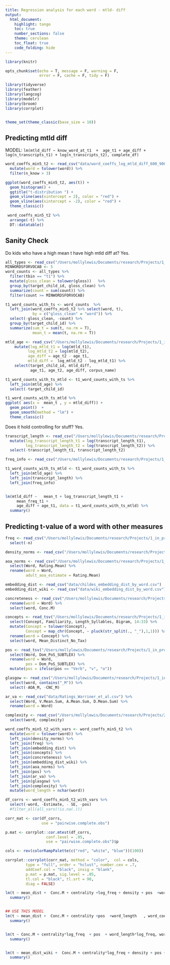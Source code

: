 ```yaml
---
title: Regression analysis for each word - mtld- diff
output:
  html_document:
    highlight: tango
    toc: true
    number_sections: false
    theme: cerulean
    toc_float: true
    code_folding: hide
---
```


```r
library(knitr)

opts_chunk$set(echo = T, message = F, warning = F, 
               error = F, cache = F, tidy = F)

library(tidyverse)
library(feather)
library(langcog)
library(modelr)
library(broom)
library(corrplot)


theme_set(theme_classic(base_size = 10))

```


## Predicting mtld diff
MODEL: `lm(mtld_diff ~ know_word_at_t1  +  age_t1 + age_diff + log(n_transcripts_t1) + log(n_transcripts_t2), complete_df)`

```r
word_coeffs_min5_t2 <- read_csv("data/word_coeffs_log_mtld_diff_600_900.csv") %>%
  mutate(word = tolower(word)) %>%
  filter(n_know > 3)

ggplot(word_coeffs_min5_t2, aes(t)) +
  geom_histogram() +
  ggtitle("t-distribution ") +
  geom_vline(aes(xintercept = 2), color = "red") +
  geom_vline(aes(xintercept = -2), color = "red") +
  theme_classic()

```

```r
 word_coeffs_min5_t2 %>%
  arrange(-t) %>%
  DT::datatable()
```


## Sanity Check

Do kids who have a high mean t have high mtld diff at? Yes.
```r
all_types <- read_csv("/Users/mollylewis/Documents/research/Projects/1_in_progress/VOCAB_SEEDS/analyses/1_mtld_measure/data/target_types_for_MTLD_kids_600_900.csv") 
MINWORDSFORVOCAB <- 5
word_counts <- all_types %>%
  filter(tbin == "t1") %>%
  mutate(gloss_clean = tolower(gloss))   %>%
  group_by(target_child_id, gloss_clean) %>%
  summarize(count = sum(count)) %>%
  filter(count >= MINWORDSFORVOCAB)

t1_word_counts_with_ts <- word_counts  %>%
  left_join(word_coeffs_min5_t2 %>% select(word, t), 
            by = c("gloss_clean" = "word")) %>%
  select(-gloss_clean, -count) %>%
  group_by(target_child_id) %>%
  summarize(sum_t = sum(t, na.rm = T),
            mean_t = mean(t, na.rm = T)) 

mtld_age <- read_csv("/Users/mollylewis/Documents/research/Projects/1_in_progress/VOCAB_SEEDS/analyses/1_mtld_measure/data/groups_info_600_900_corrected.csv") %>%
    mutate(log_mtld_t1 = log(mtld_t1),
          log_mtld_t2 = log(mtld_t2),
          age_diff = age_t2 - age_t1,
          mtld_diff =  log_mtld_t2 - log_mtld_t1) %>%
    select(target_child_id, mtld_diff, 
           age_t1, age_t2, age_diff, corpus_name)

t1_word_counts_with_ts_mtld <- t1_word_counts_with_ts %>%
  left_join(mtld_age) %>%
  select(-target_child_id)

t1_word_counts_with_ts_mtld %>%
ggplot( aes(x =  mean_t , y = mtld_diff)) +
  geom_point()  +
  geom_smooth(method = "lm") +
  theme_classic()
```

Does it hold controlling for stuff? Yes.
```r
transcript_length <- read_csv("/Users/mollylewis/Documents/research/Projects/1_in_progress/VOCAB_SEEDS/analyses/3_kid_vocabs/data/transcript_length_by_kid.csv") %>%
  mutate(log_transcript_length_t1 = log(transcript_length_t1),
         log_transcript_length_t2 = log(transcript_length_t2)) %>%
  select(-transcript_length_t1, transcript_length_t2)

freq_info <- read_csv("/Users/mollylewis/Documents/research/Projects/1_in_progress/VOCAB_SEEDS/analyses/3_kid_vocabs/data/frequency_based_on_input_by_kid.csv")

t1_word_counts_with_ts_mtld <- t1_word_counts_with_ts %>%
  left_join(mtld_age) %>%
  left_join(transcript_length) %>%
  left_join(freq_info)


lm(mtld_diff ~   mean_t + log_transcript_length_t1 +
     mean_freq_t1 +
     age_diff + age_t1, data = t1_word_counts_with_ts_mtld) %>%
  summary()


```

## Predicting t-value of a word with other measures
```r
freq <- read_csv("/Users/mollylewis/Documents/research/Projects/1_in_progress/VOCAB_SEEDS/analyses/3_kid_vocabs/data/childes_adult_word_freq.csv") %>%
  select(-n)

density_norms <- read_csv("/Users/mollylewis/Documents/research/Projects/1_in_progress/VOCAB_SEEDS/analyses/3_kid_vocabs/data/bills_density_norms.csv")

aoa_norms <- read_csv("/Users/mollylewis/Documents/research/Projects/1_in_progress/next_kids/stimuli_selection/AoA_ratings_Kuperman_et_al_BRM.csv") %>%
  select(Word, Rating.Mean) %>%
  rename(word = Word,
         adult_aoa_estimate = Rating.Mean)

embedding_dist <- read_csv("data/childes_embedding_dist_by_word.csv")
embedding_dist_wiki <- read_csv("data/wiki_embedding_dist_by_word.csv")

concreteness <- read_csv("/Users/mollylewis/Documents/research/Projects/2_published/ref_complex/corpus/brysbaert_database/brysbaert_corpus.csv") %>%
  rename(word = Word) %>%
  select(word, Conc.M)

concepts <- read_tsv("/Users/mollylewis/Documents/research/Projects/1_in_progress/VOCAB_SEEDS/analyses/3_kid_vocabs/data/CONCS_brm.txt") %>%
  select(Concept, Familiarity, Length_Syllables, Bigram, 14:33) %>%
  mutate(Concept = tolower(Concept),
         Concept = map_chr(Concept, ~ pluck(str_split(., "_"),1,1))) %>%
  rename(word = Concept) %>%
  select(word, Mean_Distinct_No_Tax)

pos <- read_tsv("/Users/mollylewis/Documents/research/Projects/1_in_progress/VOCAB_SEEDS/analyses/3_kid_vocabs/data/SUBTLEX-US\ frequency\ list\ with\ PoS\ information\ text\ version.txt") %>%
  select(Word, Dom_PoS_SUBTLEX) %>%
  rename(word = Word,
         pos = Dom_PoS_SUBTLEX) %>%
  mutate(pos = ifelse(pos == "Verb", "v", "o"))

glasgow <- read_csv("/Users/mollylewis/Documents/research/Projects/1_in_progress/IATLANG/data/study2a/raw/GlasgowNorms.csv") %>%
  select(word, contains("_M")) %>%
  select(-AOA_M, -CNC_M)

ar_va <- read_csv("data/Ratings_Warriner_et_al.csv") %>%
  select(Word, V.Mean.Sum, A.Mean.Sum, D.Mean.Sum) %>%
  rename(word = Word)

complexity <- read_csv("/Users/mollylewis/Documents/research/Projects/2_published/ref_complex/corpus/MRC_database/complexity_norms.csv") %>%
  select(word, complexity)

word_coeffs_min5_t2_with_vars <- word_coeffs_min5_t2 %>%
  mutate(word = tolower(word)) %>%
  left_join(density_norms) %>%
  left_join(freq) %>%
  left_join(embedding_dist) %>%
  left_join(concepts) %>%
  left_join(concreteness) %>%
  left_join(embedding_dist_wiki) %>%
  left_join(aoa_norms) %>%
  left_join(pos) %>%
  left_join(ar_va) %>%
  left_join(glasgow) %>%
  left_join(complexity) %>%
  mutate(word_length = nchar(word))
```

```r
df_corrs <- word_coeffs_min5_t2_with_vars %>%
  select(-word, -Estimate, - SE, -pos) 
  #filter_all(all_vars(!is.na(.)))

corr_mat <- cor(df_corrs, 
                use = "pairwise.complete.obs")

p.mat <- corrplot::cor.mtest(df_corrs, 
                  conf.level = .95,  
                  use = "pairwise.complete.obs")$p

cols <- rev(colorRampPalette(c("red", "white", "blue"))(100))

corrplot::corrplot(corr_mat, method = "color",  col = cols,
         type = "full", order = "hclust", number.cex = .7,
         addCoef.col = "black", insig = "blank",
         p.mat = p.mat, sig.level = .05, 
         tl.col = "black", tl.srt = 90,
         diag = FALSE)
```

```r

lm(t ~ mean_dist +  Conc.M + centrality +log_freq + density + pos  +word_length + adult_aoa_estimate  , word_coeffs_min5_t2_with_vars) %>%
  summary()


## USE THIS MODEL
lm(t ~ mean_dist +  Conc.M + centrality +pos  +word_length   , word_coeffs_min5_t2_with_vars) %>%
  summary()


lm(t ~ Conc.M + centrality*log_freq  + pos  + word_length*log_freq, word_coeffs_min5_t2_with_vars) %>%
  summary()


lm(t ~ mean_dist_wiki +  Conc.M + centrality*log_freq + density + pos + adult_aoa_estimate + word_length*log_freq  , word_coeffs_min5_t2_with_vars) %>%
  summary()

```
